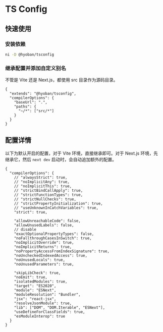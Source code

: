 
# TS Config

## 快速使用

<Steps>

### 安装依赖

```bash
ni -D @hyoban/tsconfig
```

### 继承配置并添加自定义别名

不管是 Vite 还是 Next.js，都使用 src 目录作为源码目录。

```jsonc filename="tsconfig.json"
{
  "extends": "@hyoban/tsconfig",
  "compilerOptions": {
    "baseUrl": ".",
    "paths": {
      "~/*": ["src/*"]
    }
  }
}
```

</Steps>

## 配置详情

以下为默认开启的配置，对于 Vite 环境，直接继承即可。对于 Next.js 环境，先继承它，然后 `next dev` 启动时，会自动追加额外的配置。

```jsonc filename="tsconfig.json"
{
  "compilerOptions": {
    // "alwaysStrict": true,
    // "noImplicitAny": true,
    // "noImplicitThis": true,
    // "strictBindCallApply": true,
    // "strictFunctionTypes": true,
    // "strictNullChecks": true,
    // "strictPropertyInitialization": true,
    // "useUnknownInCatchVariables": true,
    "strict": true,

    "allowUnreachableCode": false,
    "allowUnusedLabels": false,
    // disable
    "exactOptionalPropertyTypes": false,
    "noFallthroughCasesInSwitch": true,
    "noImplicitOverride": true,
    "noImplicitReturns": true,
    "noPropertyAccessFromIndexSignature": true,
    "noUncheckedIndexedAccess": true,
    "noUnusedLocals": true,
    "noUnusedParameters": true,

    "skipLibCheck": true,
    "noEmit": true,
    "isolatedModules": true,
    "target": "ES2020",
    "module": "ESNext",
    "moduleResolution": "Bundler",
    "jsx": "react-jsx",
    "resolveJsonModule": true,
    "lib": ["DOM", "DOM.Iterable", "ESNext"],
    "useDefineForClassFields": true,
    "esModuleInterop": true
  }
}
```
